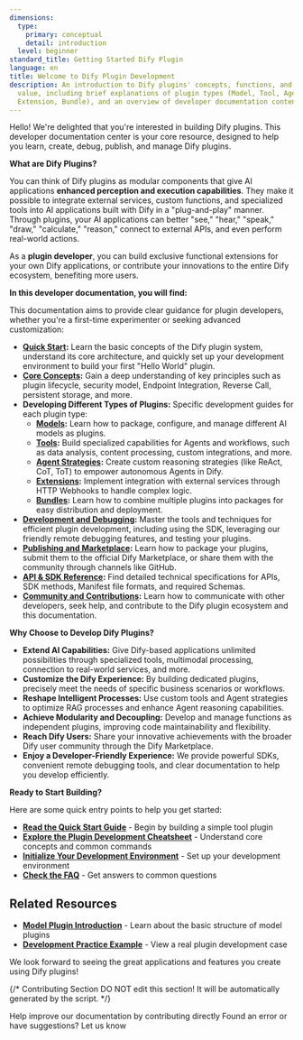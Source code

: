 ```yaml
---
dimensions:
  type:
    primary: conceptual
    detail: introduction
  level: beginner
standard_title: Getting Started Dify Plugin
language: en
title: Welcome to Dify Plugin Development
description: An introduction to Dify plugins' concepts, functions, and development
  value, including brief explanations of plugin types (Model, Tool, Agent Strategy,
  Extension, Bundle), and an overview of developer documentation contents.
---
```


Hello! We're delighted that you're interested in building Dify plugins. This developer documentation center is your core resource, designed to help you learn, create, debug, publish, and manage Dify plugins.

**What are Dify Plugins?**

You can think of Dify plugins as modular components that give AI applications **enhanced perception and execution capabilities**. They make it possible to integrate external services, custom functions, and specialized tools into AI applications built with Dify in a "plug-and-play" manner. Through plugins, your AI applications can better "see," "hear," "speak," "draw," "calculate," "reason," connect to external APIs, and even perform real-world actions.

As a **plugin developer**, you can build exclusive functional extensions for your own Dify applications, or contribute your innovations to the entire Dify ecosystem, benefiting more users.

**In this developer documentation, you will find:**

This documentation aims to provide clear guidance for plugin developers, whether you're a first-time experimenter or seeking advanced customization:

-   **[Quick Start](/plugin-dev-en/0211-getting-started-dify-tool):** Learn the basic concepts of the Dify plugin system, understand its core architecture, and quickly set up your development environment to build your first "Hello World" plugin.
-   **[Core Concepts](/plugin-dev-en/0131-cheatsheet):** Gain a deep understanding of key principles such as plugin lifecycle, security model, Endpoint Integration, Reverse Call, persistent storage, and more.
-   **Developing Different Types of Plugins:** Specific development guides for each plugin type:
    -   **[Models](/plugin-dev-en/0211-getting-started-new-model):** Learn how to package, configure, and manage different AI models as plugins.
    -   **[Tools](/plugin-dev-en/0211-getting-started-dify-tool):** Build specialized capabilities for Agents and workflows, such as data analysis, content processing, custom integrations, and more.
    -   **[Agent Strategies](/plugin-dev-en/9433-agent-strategy-plugin):** Create custom reasoning strategies (like ReAct, CoT, ToT) to empower autonomous Agents in Dify.
    -   **[Extensions](/plugin-dev-en/9231-extension-plugin):** Implement integration with external services through HTTP Webhooks to handle complex logic.
    -   **[Bundles](/plugin-dev-en/9241-bundle):** Learn how to combine multiple plugins into packages for easy distribution and deployment.
-   **[Development and Debugging](/plugin-dev-en/0411-remote-debug-a-plugin):** Master the tools and techniques for efficient plugin development, including using the SDK, leveraging our friendly remote debugging features, and testing your plugins.
-   **[Publishing and Marketplace](/plugin-dev-en/0321-release-overview):** Learn how to package your plugins, submit them to the official Dify Marketplace, or share them with the community through channels like GitHub.
-   **[API & SDK Reference](/plugin-dev-en/0411-general-specifications):** Find detailed technical specifications for APIs, SDK methods, Manifest file formats, and required Schemas.
-   **[Community and Contributions](/plugin-dev-en/0312-contributor-covenant-code-of-conduct):** Learn how to communicate with other developers, seek help, and contribute to the Dify plugin ecosystem and this documentation.

**Why Choose to Develop Dify Plugins?**

-   **Extend AI Capabilities:** Give Dify-based applications unlimited possibilities through specialized tools, multimodal processing, connection to real-world services, and more.
-   **Customize the Dify Experience:** By building dedicated plugins, precisely meet the needs of specific business scenarios or workflows.
-   **Reshape Intelligent Processes:** Use custom tools and Agent strategies to optimize RAG processes and enhance Agent reasoning capabilities.
-   **Achieve Modularity and Decoupling:** Develop and manage functions as independent plugins, improving code maintainability and flexibility.
-   **Reach Dify Users:** Share your innovative achievements with the broader Dify user community through the Dify Marketplace.
-   **Enjoy a Developer-Friendly Experience:** We provide powerful SDKs, convenient remote debugging tools, and clear documentation to help you develop efficiently.

**Ready to Start Building?**

Here are some quick entry points to help you get started:

-   **[Read the Quick Start Guide](/plugin-dev-en/0211-getting-started-dify-tool)** - Begin by building a simple tool plugin
-   **[Explore the Plugin Development Cheatsheet](/plugin-dev-en/0131-cheatsheet)** - Understand core concepts and common commands
-   **[Initialize Your Development Environment](/plugin-dev-en/0221-initialize-development-tools)** - Set up your development environment
-   **[Check the FAQ](/plugin-dev-en/0331-faq)** - Get answers to common questions

## Related Resources

-   **[Model Plugin Introduction](/plugin-dev-en/0411-model-plugin-introduction)** - Learn about the basic structure of model plugins
-   **[Development Practice Example](/plugin-dev-en/0432-develop-a-slack-bot-plugin)** - View a real plugin development case

We look forward to seeing the great applications and features you create using Dify plugins!

{/*
Contributing Section
DO NOT edit this section!
It will be automatically generated by the script.
*/}

<CardGroup cols="2">
    <Card
        title="Edit this page"
        icon="pen-to-square"
        href="https://github.com/langgenius/dify-docs/edit/main/plugin-dev-en/0111-getting-started-dify-plugin.mdx"
    >
        Help improve our documentation by contributing directly
    </Card>
    <Card
        title="Report an issue"
        icon="github"
        href="https://github.com/langgenius/dify-docs/issues/new?title=Documentation%20Issue%3A%20getting-started-dify-plu&body=%23%23%20Issue%20Description%0A%3C%21--%20Please%20briefly%20describe%20the%20issue%20you%20found%20--%3E%0A%0A%23%23%20Page%20Link%0Ahttps%3A%2F%2Fgithub.com%2Flanggenius%2Fdify-docs%2Fblob%2Fmain%2Fplugin-dev-en%2F0111-getting-started-dify-plugin.mdx%0A%0A%23%23%20Suggested%20Changes%0A%3C%21--%20If%20you%20have%20specific%20suggestions%20for%20changes%2C%20please%20describe%20them%20here%20--%3E%0A%0A%3C%21--%20Thank%20you%20for%20helping%20improve%20our%20documentation%21%20--%3E"
    >
        Found an error or have suggestions? Let us know
    </Card>
</CardGroup>
